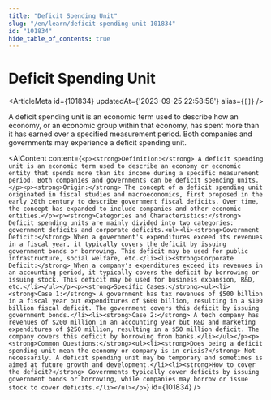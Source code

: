 ```yaml
---
title: "Deficit Spending Unit"
slug: "/en/learn/deficit-spending-unit-101834"
id: "101834"
hide_table_of_contents: true
---
```



# Deficit Spending Unit

<ArticleMeta id={101834} updatedAt={'2023-09-25 22:58:58'} alias={`[]`} />
<div className='border-solid border-b border-t-0 my-4 border-[var(--ifm-color-gray-300)]' />

A deficit spending unit is an economic term used to describe how an economy, or an economic group within that economy, has spent more than it has earned over a specified measurement period. Both companies and governments may experience a deficit spending unit.

<AIContent content={`<p><strong>Definition:</strong> A deficit spending unit is an economic term used to describe an economy or economic entity that spends more than its income during a specific measurement period. Both companies and governments can be deficit spending units.</p><p><strong>Origin:</strong> The concept of a deficit spending unit originated in fiscal studies and macroeconomics, first proposed in the early 20th century to describe government fiscal deficits. Over time, the concept has expanded to include companies and other economic entities.</p><p><strong>Categories and Characteristics:</strong> Deficit spending units are mainly divided into two categories: government deficits and corporate deficits.<ul><li><strong>Government Deficit:</strong> When a government's expenditures exceed its revenues in a fiscal year, it typically covers the deficit by issuing government bonds or borrowing. This deficit may be used for public infrastructure, social welfare, etc.</li><li><strong>Corporate Deficit:</strong> When a company's expenditures exceed its revenues in an accounting period, it typically covers the deficit by borrowing or issuing stock. This deficit may be used for business expansion, R&D, etc.</li></ul></p><p><strong>Specific Cases:</strong><ul><li><strong>Case 1:</strong> A government has tax revenues of $500 billion in a fiscal year but expenditures of $600 billion, resulting in a $100 billion fiscal deficit. The government covers this deficit by issuing government bonds.</li><li><strong>Case 2:</strong> A tech company has revenues of $200 million in an accounting year but R&D and marketing expenditures of $250 million, resulting in a $50 million deficit. The company covers this deficit by borrowing from banks.</li></ul></p><p><strong>Common Questions:</strong><ul><li><strong>Does being a deficit spending unit mean the economy or company is in crisis?</strong> Not necessarily. A deficit spending unit may be temporary and sometimes is aimed at future growth and development.</li><li><strong>How to cover the deficit?</strong> Governments typically cover deficits by issuing government bonds or borrowing, while companies may borrow or issue stock to cover deficits.</li></ul></p>`} id={101834} />
